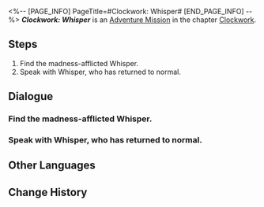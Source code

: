 <%-- [PAGE_INFO]
PageTitle=#Clockwork: Whisper#
[END_PAGE_INFO] --%>
{{Stub|Dialogue, characters, and location(s)}}
{{Mission Infobox
|id            = 4240320
|title         = 
|image         = Mission Clockwork: Whisper.png
|type          = Adventure
|event_name    = 
|chapter       = Clockwork
|requirements  = [[Trailblaze Mission]] ''[[A Walk Among the Tombstones]]'' completed
|summary       = <!--official mission summary from Fate's Atlas-->
|characters    = <!--characters that appear in this mission-->
|startLocation = <!--location as it intially appears on the mission screen-->
|world         = <!--i.e. Penacony-->
|area          = <!--i.e. A Child's Dream-->
|prev          = 
|next          = 
|exp           = 100
|credits       = 20000
|stellarJade   = 
|other         = {{Card List|Lost Crystal*3; Clock Credits*180|delim=;}}
}}
'''''Clockwork: Whisper''''' is an [[Adventure Mission]] in the chapter [[Clockwork]].

==Steps==
# Find the madness-afflicted Whisper.
# Speak with Whisper, who has returned to normal.

<!--
==Gameplay Notes==

--><!--
==Trial Character==

-->
==Dialogue==
{{Stub Dialogue}}
{{Dialogue Start}}
:{{tx}}
{{Dialogue End}}

===Find the madness-afflicted Whisper.===
{{Mission Description|type=adventure|location=<!--to be added-->|update|Tick... tock! Quick, Adjust the hands... Tick, tock!<br />People's minds await your exploration. Help them regain their true selves!}}
{{Dialogue Start}}
:{{tx}}
{{Dialogue End}}

===Speak with Whisper, who has returned to normal.===
{{Mission Description|type=adventure|location=<!--to be added-->|update|Tick... tock! Quick, Adjust the hands... Tick, tock!<br />People's minds await your exploration. Help them regain their true selves!}}
{{Dialogue Start}}
:{{tx}}
{{Dialogue End}}

==Other Languages==
{{Other Languages
|en   = Clockwork: Whisper
|zhs  = 钟表把戏：薇丝普
|zht  = 鐘錶把戲：薇絲普
|ja   = クロックトリック：ウィスパー
|ko   = 시계 트릭: 위스퍼
|es   = Trucorreloj: Whisper
|fr   = Pouvoir de la Pendule : Murmure
|ru   = Заводной механизм: Уиспер
|th   = กลนาฬิกา: Whisper
|vi   = Thủ Thuật Đồng Hồ: Whisper
|de   = Uhrwerk: Whisper
|id   = Clockwork: Whisper
|pt   = Truquelógio: Whisper
}}

==Change History==
{{Change History|2.1}}
